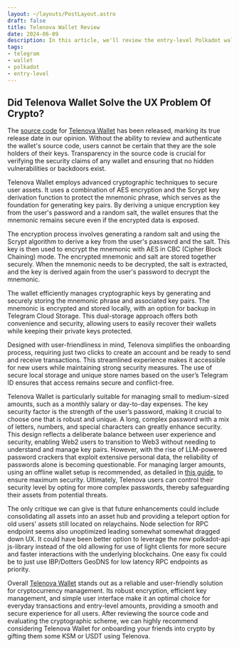 ```yaml
---
layout: ~/layouts/PostLayout.astro
draft: false
title: Telenova Wallet Review
date: 2024-06-09
description: In this article, we'll review the entry-level Polkadot wallet on devices running Telegram.
tags:
- telegram
- wallet
- polkadot
- entry-level
---
```


## Did Telenova Wallet Solve the UX Problem Of Crypto?

The [source code](https://github.com/novasamatech/telenova-web-app/blob/dev/src/common/wallet/store.ts) for
[Telenova Wallet](https://t.me/telenova_app_bot) has been released, marking its true release date in our opinion.
Without the ability to review and authenticate the wallet's source code, users cannot be certain that they are the
sole holders of their keys. Transparency in the source code is crucial for verifying the security claims of any wallet
and ensuring that no hidden vulnerabilities or backdoors exist.

Telenova Wallet employs advanced cryptographic techniques to secure user assets. It uses a combination of AES encryption and the
Scrypt key derivation function to protect the mnemonic phrase, which serves as the foundation for generating key pairs. By deriving
a unique encryption key from the user's password and a random salt, the wallet ensures that the mnemonic remains secure even if the
encrypted data is exposed.

The encryption process involves generating a random salt and using the Scrypt algorithm to derive a key from the user's password
and the salt. This key is then used to encrypt the mnemonic with AES in CBC (Cipher Block Chaining) mode. The encrypted mnemonic
and salt are stored together securely. When the mnemonic needs to be decrypted, the salt is extracted, and the key is derived
again from the user's password to decrypt the mnemonic.

The wallet efficiently manages cryptographic keys by generating and securely storing the mnemonic phrase and associated key pairs.
The mnemonic is encrypted and stored locally, with an option for backup in Telegram Cloud Storage. This dual-storage approach offers
both convenience and security, allowing users to easily recover their wallets while keeping their private keys protected.

Designed with user-friendliness in mind, Telenova simplifies the onboarding process, requiring just two clicks to create an account
and be ready to send and receive transactions. This streamlined experience makes it accessible for new users while maintaining strong
security measures. The use of secure local storage and unique store names based on the user’s Telegram ID ensures that access remains
secure and conflict-free.

Telenova Wallet is particularly suitable for managing small to medium-sized amounts, such as a monthly salary or day-to-day expenses.
The key security factor is the strength of the user’s password, making it crucial to choose one that is robust and unique. A long,
complex password with a mix of letters, numbers, and special characters can greatly enhance security. This design reflects a deliberate
balance between user experience and security, enabling Web2 users to transition to Web3 without needing to understand and manage key pairs.
However, with the rise of LLM-powered password crackers that exploit extensive personal data, the reliability of passwords alone is becoming
questionable. For managing larger amounts, using an offline wallet setup is recommended, as detailed in
[this guide](https://kusamaxi.com/post/robust-vault-wallets), to ensure maximum security. Ultimately, Telenova users can control their security
level by opting for more complex passwords, thereby safeguarding their assets from potential threats.

The only critique we can give is that future enhancements could include consolidating all assets into an asset hub and providing
a teleport option for old users' assets still located on relaychains. Node selection for RPC endpoint seems also unoptimized leading
somewhat somewhat dragged down UX. It could have been better option to leverage the new polkadot-api js-library instead of the old
allowing for use of light clients for more secure and faster interactions with the underlying blockchains. One easy fix could be
to just use IBP/Dotters GeoDNS for low latency RPC endpoints as priority.

Overall [Telenova Wallet](https://t.me/telenova_app_bot) stands out as a reliable and user-friendly solution for cryptocurrency management.
Its robust encryption, efficient key management, and simple user interface make it an optimal choice for everyday transactions
and entry-level amounts, providing a smooth and secure experience for all users. After reviewing the source code and evaluating
the cryptographic scheme, we can highly recommend considering Telenova Wallet for onboarding your friends into crypto by gifting
them some KSM or USDT using Telenova.
